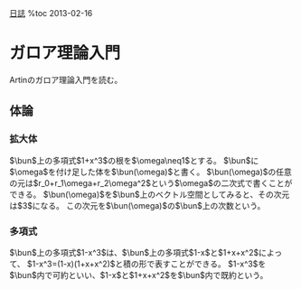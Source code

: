 [[diary|日誌]]
%toc 2013-02-16

= ガロア理論入門 =
Artinのガロア理論入門を読む。

== 体論 ==

=== 拡大体 ===
$\bun$上の多項式$1+x^3$の根を$\omega\neq1$とする。
$\bun$に$\omega$を付け足した体を$\bun(\omega)$と書く。
$\bun(\omega)$の任意の元は$r_0+r_1\omega+r_2\omega^2$という$\omega$の二次式で書くことができる。
$\bun(\omega)$を$\bun$上のベクトル空間としてみると、その次元は$3$になる。
この次元を$\bun(\omega)$の$\bun$上の次数という。

=== 多項式 ===
$\bun$上の多項式$1-x^3$は、$\bun$上の多項式$1-x$と$1+x+x^2$によって、
$1-x^3=(1-x)(1+x+x^2)$と積の形で表すことができる。
$1-x^3$を$\bun$内で可約といい、$1-x$と$1+x+x^2$を$\bun$内で既約という。
